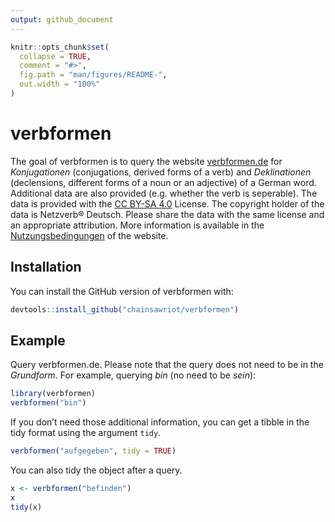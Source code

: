 ```yaml
---
output: github_document
---
```


<!-- README.md is generated from README.Rmd. Please edit that file -->

```r
knitr::opts_chunk$set(
  collapse = TRUE,
  comment = "#>",
  fig.path = "man/figures/README-",
  out.width = "100%"
)
```

# verbformen

<!-- badges: start -->
<!-- badges: end -->

The goal of verbformen is to query the website [verbformen.de](https://www.verbformen.de/) for *Konjugationen* (conjugations, derived forms of a verb) and *Deklinationen* (declensions, different forms of a noun or an adjective) of a German word. Additional data are also provided (e.g. whether the verb is seperable). The data is provided with the [CC BY-SA 4.0](https://creativecommons.org/licenses/by-sa/4.0/) License. The copyright holder of the data is Netzverb® Deutsch. Please share the data with the same license and an appropriate attribution. More information is available in the [Nutzungsbedingungen](https://www.netzverb.de/impressum.htm) of the website.

## Installation

You can install the GitHub version of verbformen with:

``` r
devtools::install_github("chainsawriot/verbformen")
```

## Example

Query verbformen.de. Please note that the query does not need to be in the *Grundform*. For example, querying *bin* (no need to be *sein*):

```r
library(verbformen)
verbformen("bin")
```

If you don't need those additional information, you can get a tibble in the tidy format using the argument `tidy`.

```r
verbformen("aufgegeben", tidy = TRUE)
```

You can also tidy the object after a query.

```r
x <- verbformen("befinden")
x
tidy(x)
```
